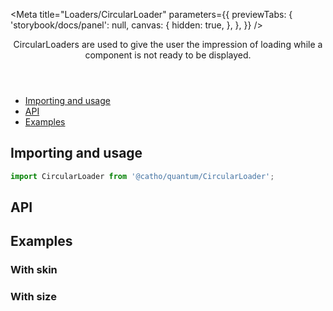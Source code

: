 

<Meta 
  title="Loaders/CircularLoader" 
  parameters={{
    previewTabs: { 
      'storybook/docs/panel': null, 
      canvas: {
        hidden: true,
      },
    },
  }}
/>

<Header title="CircularLoader">
    CircularLoaders are used to give the user the impression of loading while a component is not ready to be displayed.
</Header>

- [Importing and usage](#importing)
- [API](#api)
- [Examples](#examples)

## <a id="importing"></a>Importing and usage

```js
import CircularLoader from '@catho/quantum/CircularLoader';
```

<Canvas>
  <Story story={Default}/>
</Canvas>

## <a id="api"></a>API

<ArgsTable of={CircularLoader} />

## <a id="examples"></a>Examples

### With skin

<Canvas>
  <Story story={WithSkin}/>
</Canvas>

### With size

<Canvas>
  <Story story={WithSize}/>
</Canvas>
